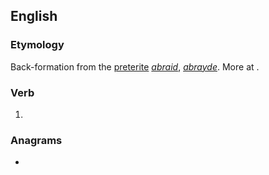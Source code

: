==English==

===Etymology===
Back-formation from the [[preterite]] ''[[abraid]]'', ''[[abrayde]]''. More at {{l|en|abraid}}.

===Verb===
{{en-verb}}

# {{obsolete form of|abraid|lang=en}}

===Anagrams===
* {{l|en|Ayrab}}